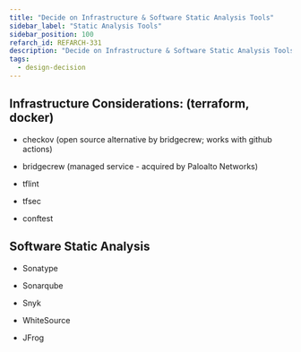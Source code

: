 ```yaml
---
title: "Decide on Infrastructure & Software Static Analysis Tools"
sidebar_label: "Static Analysis Tools"
sidebar_position: 100
refarch_id: REFARCH-331
description: "Decide on Infrastructure & Software Static Analysis Tools"
tags:
  - design-decision
---
```



## Infrastructure Considerations: (terraform, docker)

- checkov (open source alternative by bridgecrew; works with github actions)

- bridgecrew (managed service - acquired by Paloalto Networks)

- tflint

- tfsec

- conftest

## Software Static Analysis

- Sonatype

- Sonarqube

- Snyk

- WhiteSource

- JFrog
